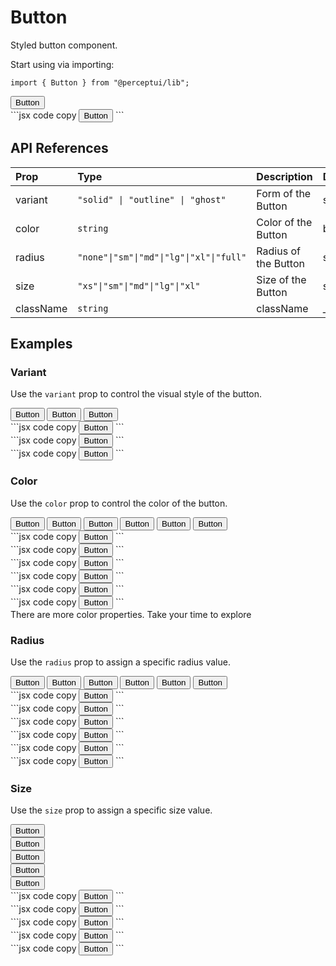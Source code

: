 
<h1 className="text-4xl font-bold mt-5">Button</h1>
<p className="text-xl">Styled button component.</p>
<IssueHeader source="button" />

Start using via importing:

```tsx code copy
import { Button } from "@perceptui/lib";
```

<div className="flex flex-col my-6">
  <div className="flex gap-2 p-4 bg-blue-500/15 mb-2 rounded-lg">
    <Button>Button</Button>
  </div>
  <div className="block w-full py-0">
    ```jsx code copy
    <Button>Button</Button>
    ```
  </div>
</div>

## API References

| Prop      | Type                                     | Description          | Default |
| :-------- | :--------------------------------------- | :------------------- | :------ |
| variant   | `"solid" \| "outline" \| "ghost"`        | Form of the Button   | solid   |
| color     | `string`                                 | Color of the Button  | blue    |
| radius    | `"none"\|"sm"\|"md"\|"lg"\|"xl"\|"full"` | Radius of the Button | sm      |
| size      | `"xs"\|"sm"\|"md"\|"lg"\|"xl"`           | Size of the Button   | sm      |
| className | `string`                                 | className            | \_      |

## Examples

### Variant

Use the `variant` prop to control the visual style of the button.

<div className="flex flex-col my-6 px-2">
  <div className="flex gap-2 p-4 bg-blue-500/15 mb-2 rounded-lg">
    <Button variant="solid">Button</Button>
    <Button variant="outline">Button</Button>
    <Button variant="ghost">Button</Button>
  </div>
  <div className="block text-wrap w-full py-1">
    ```jsx code copy
    <Button variant="solid">Button</Button>
    ```
  </div>
  <div className="block text-wrap w-full py-1">
    ```jsx code copy
    <Button variant="outline">Button</Button>
    ```
  </div>
  <div className="block text-wrap w-full py-1">
    ```jsx code copy
    <Button variant="ghost">Button</Button>
    ```
  </div>
</div>

### Color

Use the `color` prop to control the color of the button.

<div className="flex flex-col my-6 px-2">
  <div className="flex flex-wrap gap-2 p-4 bg-blue-500/15 mb-2 rounded-lg">
    <Button color="blue">Button</Button>
    <Button color="emerald">Button</Button>
    <Button color="gray">Button</Button>
    <Button color="rose">Button</Button>
    <Button color="cyan">Button</Button>
    <Button color="yellow">Button</Button>
  </div>
  <div className="block text-wrap w-full py-1">
    ```jsx code copy
    <Button color="blue">Button</Button>
    ```
  </div>
  <div className="block text-wrap w-full py-1">
    ```jsx code copy
    <Button color="emerald">Button</Button>
    ```
  </div>
  <div className="block text-wrap w-full py-1">
    ```jsx code copy
    <Button color="gray">Button</Button>
    ```
  </div>
  <div className="block text-wrap w-full py-1">
    ```jsx code copy
    <Button color="rose">Button</Button>
    ```
  </div>
  <div className="block text-wrap w-full py-1">
    ```jsx code copy
    <Button color="cyan">Button</Button>
    ```
  </div>
  <div className="block text-wrap w-full py-1">
    ```jsx code copy
    <Button color="yellow">Button</Button>
    ```
  </div>
</div>

<div className="flex justify-start items-start bg-cyan-500/10 w-full pl-6 p-2 rounded-xl py-4">
  <Info className="inline" /> There are more color properties. Take your time to
  explore
</div>

### Radius

Use the `radius` prop to assign a specific radius value.

<div className="flex flex-col my-6 px-2">
  <div className="flex gap-2 p-4 bg-blue-500/15 mb-2 rounded-lg">
    <Button radius="none">Button</Button>
    <Button radius="sm">Button</Button>
    <Button radius="md">Button</Button>
    <Button radius="lg">Button</Button>
    <Button radius="xl">Button</Button>
    <Button radius="full">Button</Button>
  </div>
  <div className="block text-wrap w-full py-1">
    ```jsx code copy
    <Button radius="none">Button</Button>
    ```
  </div>
  <div className="block text-wrap w-full py-1">
    ```jsx code copy
    <Button radius="sm">Button</Button>
    ```
  </div>
  <div className="block text-wrap w-full py-1">
    ```jsx code copy
    <Button radius="md">Button</Button>
    ```
  </div>
  <div className="block text-wrap w-full py-1">
    ```jsx code copy
    <Button radius="lg">Button</Button>
    ```
  </div>
  <div className="block text-wrap w-full py-1">
    ```jsx code copy
    <Button radius="xl">Button</Button>
    ```
  </div>
  <div className="block text-wrap w-full py-1">
    ```jsx code copy
    <Button radius="full">Button</Button>
    ```
  </div>
</div>

### Size

Use the `size` prop to assign a specific size value.

<div className="flex flex-col my-6 px-2">
  <div className="flex items-end gap-2 p-4 bg-blue-500/15 mb-2 rounded-lg">
  <div><Button size="xs">Button</Button></div>
  <div><Button size="sm">Button</Button></div>
  <div><Button size="md">Button</Button></div>
  <div><Button size="lg">Button</Button></div>
  <div><Button size="xl">Button</Button></div>
  </div>

  <div className="block text-wrap w-full py-1">
    ```jsx code copy
    <Button size="xs">Button</Button>
    ```
  </div>
  <div className="block text-wrap w-full py-1">
    ```jsx code copy
    <Button size="sm">Button</Button>
    ```
  </div>
  <div className="block text-wrap w-full py-1">
    ```jsx code copy
    <Button size="md">Button</Button>
    ```
  </div>
  <div className="block text-wrap w-full py-1">
    ```jsx code copy
    <Button size="lg">Button</Button>
    ```
  </div>
  <div className="block text-wrap w-full py-1">
    ```jsx code copy
    <Button size="xl">Button</Button>
    ```
  </div>
</div>
